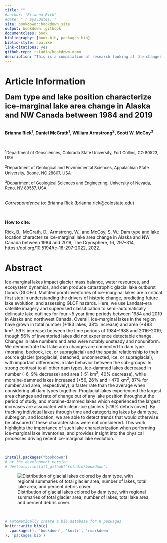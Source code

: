 ```yaml
--- 
title: ""
#author: "Brianna Rick"
#date: "`r Sys.Date()`"
site: bookdown::bookdown_site
output: bookdown::gitbook
documentclass: book
bibliography: [book.bib, packages.bib]
biblio-style: apalike
link-citations: yes
github-repo: rstudio/bookdown-demo
description: "This is a compilation of research looking at the changes in glacial lakes over time in Alaska, and drainage events from ice-dammed lakes from 1985 to 2020."
---
```

# Article Information

<font size = "5"> **Dam type and lake position characterize ice-marginal lake area change in Alaska and NW Canada between 1984 and 2019** </font>

<br>
**Brianna Rick^1^, Daniel McGrath^1^, William Armstrong^2^, Scott W. McCoy^3^**

<br>


<font size = "2">^1^Department of Geosciences, Colorado State University, Fort Collins, CO 80523, USA

^2^Department of Geological and Environmental Sciences, Appalachian State University, Boone, NC 28607, USA

^3^Department of Geological Sciences and Engineering, University of Nevada, Reno, NV 89557, USA</font>

<br>
*Correspondence to:* Brianna Rick (brianna.rick@colostate.edu)

<br>

**How to cite:**

Rick, B., McGrath, D., Armstrong, W., and McCoy, S. W.: Dam type and lake location characterize ice-marginal lake area change in Alaska and NW Canada between 1984 and 2019, The Cryosphere, 16, 297–314, https://doi.org/10.5194/tc-16-297-2022, 2022.

# Abstract

Ice-marginal lakes impact glacier mass balance, water resources, and ecosystem dynamics, and can produce catastrophic glacial lake outburst floods (GLOFs). Multitemporal inventories of ice-marginal lakes are a critical first step in understanding the drivers of historic change, predicting future lake evolution, and assessing GLOF hazards. Here, we use Landsat-era satellite imagery and supervised classification to semi-automatically delineate lake outlines for four ~5 year time periods between 1984 and 2019 in Alaska and northwest Canada. Overall, ice-marginal lakes in the region have grown in total number (+183 lakes, 38% increase) and area (+483 km^2^, 59% increase) between the time periods of 1984–1988 and 2016–2019, though 56% of inventoried lakes did not experience detectable change. Changes in lake numbers and area were notably unsteady and nonuniform. We demonstrate that lake area changes are connected to dam type (moraine, bedrock, ice, or supraglacial) and the spatial relationship to their source glacier (proglacial, detached, unconnected, ice, or supraglacial), with important differences in lake behavior between the sub-groups. In strong contrast to all other dam types, ice-dammed lakes decreased in number (–6, 9% decrease) and area (–51 km^2^, 40% decrease), while moraine-dammed lakes increased (+56, 26% and +479 km^2^, 87% for number and area, respectively), a faster rate than the average when considering all dam types together. Proglacial lakes experienced the largest area changes and rate of change out of any lake position throughout the period of study, and moraine-dammed lakes which experienced the largest increases are associated with clean-ice glaciers (<19% debris cover). By tracking individual lakes through time and categorizing lakes by dam type, subregion, and location, we are able to detect trends that would otherwise be obscured if these characteristics were not considered. This work highlights the importance of such lake characterization when performing ice-marginal lake inventories, and provides insight into the physical processes driving recent ice-marginal lake evolution.  

<br>

```r
install.packages("bookdown")
# or the development version
# devtools::install_github("rstudio/bookdown")
```


![Distribution of glacial lakes colored by dam type, with regional summaries of total glacier area, number of lakes, total lake area, and percent debris cover. ](/Users\Bri\Documents\CSU\EnvDataScience2022\bookdown-demo\docs\images/mapoverview.jpg)

<br>

```r
# automatically create a bib database for R packages
knitr::write_bib(c(
  .packages(), 'bookdown', 'knitr', 'rmarkdown'
), 'packages.bib')

```
